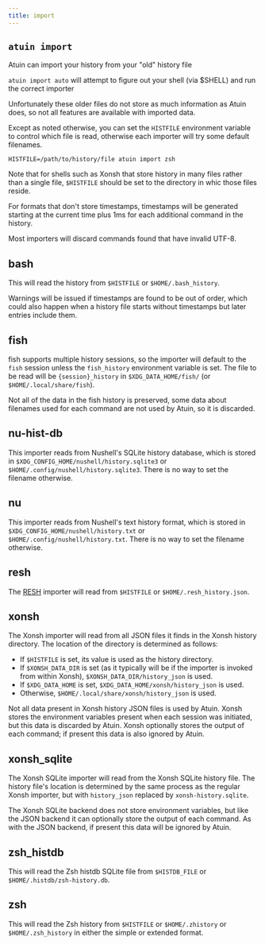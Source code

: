 ```yaml
---
title: import
---
```


## `atuin import`

Atuin can import your history from your "old" history file

`atuin import auto` will attempt to figure out your shell (via \$SHELL) and run
the correct importer

Unfortunately these older files do not store as much information as Atuin does,
so not all features are available with imported data.

Except as noted otherwise, you can set the `HISTFILE` environment variable to
control which file is read, otherwise each importer will try some default filenames.

```
HISTFILE=/path/to/history/file atuin import zsh
```

Note that for shells such as Xonsh that store history in many files rather than a
single file, `$HISTFILE` should be set to the directory in whic those files reside.

For formats that don't store timestamps, timestamps will be generated starting at
the current time plus 1ms for each additional command in the history.

Most importers will discard commands found that have invalid UTF-8.

## bash

This will read the history from `$HISTFILE` or `$HOME/.bash_history`.

Warnings will be issued if timestamps are found to be out of order, which could also
happen when a history file starts without timestamps but later entries include them.

## fish

fish supports multiple history sessions, so the importer will default to the `fish`
session unless the `fish_history` environment variable is set. The file to be read
will be `{session}_history` in `$XDG_DATA_HOME/fish/` (or `$HOME/.local/share/fish`).

Not all of the data in the fish history is preserved, some data about filenames used
for each command are not used by Atuin, so it is discarded.

## nu-hist-db

This importer reads from Nushell's SQLite history database, which is stored in 
`$XDG_CONFIG_HOME/nushell/history.sqlite3` or `$HOME/.config/nushell/history.sqlite3`.
There is no way to set the filename otherwise.

## nu

This importer reads from Nushell's text history format, which is stored in 
`$XDG_CONFIG_HOME/nushell/history.txt` or `$HOME/.config/nushell/history.txt`.
There is no way to set the filename otherwise.

## resh

The [RESH](https://github.com/curusarn/resh) importer will read from `$HISTFILE` or `$HOME/.resh_history.json`.

## xonsh

The Xonsh importer will read from all JSON files it finds in the Xonsh history
directory. The location of the directory is determined as follows:
* If `$HISTFILE` is set, its value is used as the history directory.
* If `$XONSH_DATA_DIR` is set (as it typically will be if the importer is invoked
from within Xonsh), `$XONSH_DATA_DIR/history_json` is used.
* If `$XDG_DATA_HOME` is set, `$XDG_DATA_HOME/xonsh/history_json` is used.
* Otherwise, `$HOME/.local/share/xonsh/history_json` is used.

Not all data present in Xonsh history JSON files is used by Atuin. Xonsh stores the
environment variables present when each session was initiated, but this data is
discarded by Atuin. Xonsh optionally stores the output of each command; if present
this data is also ignored by Atuin.

## xonsh_sqlite

The Xonsh SQLite importer will read from the Xonsh SQLite history file. The history
file's location is determined by the same process as the regular Xonsh importer,
but with `history_json` replaced by `xonsh-history.sqlite`.

The Xonsh SQLite backend does not store environment variables, but like the JSON
backend it can optionally store the output of each command. As with the JSON backend,
if present this data will be ignored by Atuin.

## zsh_histdb

This will read the Zsh histdb SQLite file from `$HISTDB_FILE` or
`$HOME/.histdb/zsh-history.db`.

## zsh

This will read the Zsh history from `$HISTFILE` or `$HOME/.zhistory`
or `$HOME/.zsh_history` in either the simple or extended format.
